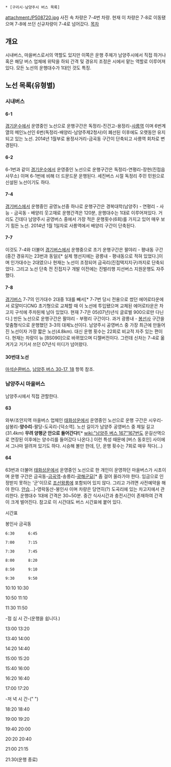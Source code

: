  * [구리시·남양주시 버스 목록]

attachment:/P508720.jpg
사진 속 차량은 7-4번 차량. 현재 이 차량은 7-8로 이동됐으며 7-8에 쓰던 신규차량이 7-4로 넘어갔다.
[[목차]]

== 개요 ==
시내버스, 마을버스로서의 역할도 있지만 이쪽은 운행 주체가 남양주시에서 직접 하거나 혹은 해당 버스 업체에 위탁을 하되 간격 및 경유지 조정은 시에서 맡는 역할로 이루어져 있다. 모든 노선의 운행대수가 1대인 것도 특징.

== 노선 목록(유형별) ==
=== 시내버스 ===
==== 6-1 ====
[[경기운수]]에서 운영중인 노선으로 운행구간은 독정리-진건고-용정리-[[사릉역]] 이며 6번계열의 메인노선인 6번(독정리-배양리-남양주제2청사)이 폐선된 이후에도 오랫동안 유지되고 있는 노선. 2014년 1월부로 용정사거리-금곡동 구간이 단축되고 사릉역 회차로 변경된다.
==== 6-2 ====
6-1번과 같이 [[경기운수]]에서 운영중인 노선으로 운행구간은 독정리-연평리-장현(진접읍사무소) 이며 6-1번에 비해 더 드문드문 운행된다. 세진버스 시절 독정리 주민 민원으로 신설된 노선이기도 하다.
==== 7-4 ==== 
[[경기버스]]에서 운행중인 공영노선중 하나로 운행구간은 경복대학(남양주) - 연평리 - 사능 - 금곡동 - 배양리 웃고재로 운행간격은 120분, 운행대수는 1대로 이루어져있다. 거리도 긴데다 남양주시 공영버스 중에서 가장 적은 운행횟수(6회)를 가지고 있어 매우 보기 힘든 노선. 2014년 1월 1일자로 사릉역에서 배양리 구간이 단축된다.
==== 7-7 ====
이것도 7-4와 더불어 [[경기버스]]에서 운행중으로 초기 운행구간은 팔야리 - 평내동 구간(중간 경유지는 23번과 동일)[* 실제 행선지에는 광릉내 - 평내동으로 적혀 있었다.]이며 인가대수는 2대였으나 현재는 노선이 조정되어 금곡리(진접택지지구)까지로 단축되었다. 그리고 노선 단축 전 진접지구 개발 이전에는 진벌리행 지선버스 지원운행도 자주 했다.
==== 7-8 ====
[[경기버스]] 7-7의 인가대수 2대중 1대를 빼서[* 7-7번 당시 전용으로 썼던 에어로타운에서 로얄미디CNG 초기형으로 교체할 때 이 노선에 투입됐으며 교체된 에어로타운은 차고지 구석에 주차된체 남아 있었다. 현재 7-7은 05(07년)년식 글로벌 900으로만 다닌다.] 만든 노선으로 운행구간은 팔야리 - 부평리 구간이다. 과거 광릉내 - [[봉선사]] 구간을 맞춤형식으로 운행했던 3-3의 대체노선이다. 남양주시 공영버스 중 가장 최근에 만들어진 노선이자 가장 짧은 노선(4.8km). 대신 운행 횟수는 22회로 비교적 자주 있는 편이다. 현재는 차량이 뉴 [BS090]으로 바뀌었으며 디젤버전이다. 그런데 신차는 7-4로 옮겨가고 거기서 쓰던 07년식 미디가 넘어왔다.

==== 30번대 노선 ====
[[마석순환버스]], [[남양주 버스 30-17, 18]] 항목 참조.

=== 남양주시 마을버스 ===
남양주시에서 직접 관할한다.

==== 63 ====
와부/조안지역 마을버스 업체인 [[태화상운]]에서 운영중인 노선으로 운행 구간은 시우리-삼봉리-'''양수리'''-팔당-도곡리-[덕소역]. 노선 길이가 남양주 공영버스 중 제일 길고(31.4km) '''무려 양평군 안으로 들어간다!'''[* [[wiki:"남양주 버스 167"167번]]도 운길산역으로 연장된 이후에는 양수리를 들어갔다 나온다.] 이런 특성 때문에 [버스 동호인] 사이에서 그나마 알려져 있기도 하다. 시승해 볼만 한데, 단, 운행 횟수는 7회로 매우 적다(...)
==== 64 ====
63번과 더불어 [[태화상운]]에서 운영중인 노선으로 한 개인이 운영하던 마을버스가 시초이며 운행 구간은 금곡동-[[금곡역(경춘선)|금곡역]]-송릉리-[[광해군]]묘[* 좀 걸어 올라가야 한다. 임금으로 인정받지 못하는 '군'이므로 [[조선왕릉]]에 포함되어 있지 않다. 그리고 가려면 사전예약을 해야 한다. [[안습]]...]-영락동산-봉인사 이며 차량은 당연히(?) 도곡리에 있는 차고지에서 관리한다. 운행대수 1대에 간격은 30~50분. 중간 식사시간과 충전시간이 존재하여 간격이 크게 벌어진다. 참고로 이 시간대도 버스 시간표에 붙어 있다.

시간표 

 

봉인사  금곡동

 

 6:30      6:45

 7:00      7:15

 7:30      7:45

 8:00      8:20

 8:50      9:10

 9:30      9:50

10:10    10:30

10:50    11:10

11:30    11:50

-점  심  시  간-(운행을 쉽니다.)

13:00    13:20

13:40    14:00

14:20    14:40

15:00    15:20

15:40    16:00

16:20    16:40

17:00    17:20

-저  녁  시  간-(" ")

18:20    18:40

19:00    19:20

19:40    20:00

20:20    20:40

21:00    21:15

21:30(운행 종료) 


   

  
     

